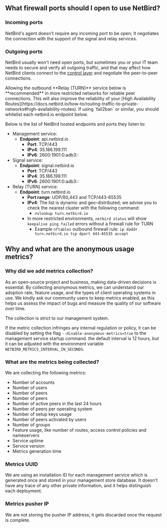 

## What firewall ports should I open to use NetBird?

### Incoming ports
NetBird's agent doesn't require any incoming port to be open; It negotiates the connection with the support of the signal and relay services.
### Outgoing ports
NetBird usually won't need open ports, but sometimes you or your IT team needs to secure and verify
all outgoing traffic, and that may affect how NetBird clients connect to the [control layer](/about-netbird/how-netbird-works)
and negotiate the peer-to-peer connections. 

<Note>
    Allowing the outbound **Relay (TURN)** service below is **recommended** in more restricted networks for reliable peer connections. This will also improve the reliability of your [High Availability Routes](https://docs.netbird.io/how-to/routing-traffic-to-private-networks#high-availability-routes).
</Note>
<Note>
    If using `fail2ban` or similar, you should whitelist each netbird.io endpoint below.
</Note>

Below is the list of NetBird hosted endpoints and ports they listen to:
* Management service:
  * **Endpoint**: api.netbird.io
    * **Port**: TCP/443
    * **IPv4**: 35.186.199.111
    * **IPv6**: 2600:1901:0:adb3::
* Signal service:
  * **Endpoint**: signal.netbird.io
    * **Port**: TCP/443
    * **IPv4**: 35.186.199.111
    * **IPv6**: 2600:1901:0:adb3::
* Relay (TURN) service:
  * **Endpoint**: turn.netbird.io
    * **Port range**: UDP/80,443 and TCP/443-65535
    * **IPv4**: The list is dynamic and geo-distributed; we advise you to check the nearest cluster with the following command:
        * `nslookup turn.netbird.io`
    * In more restricted environments, `netbird status` will show `keepalive ping failed` errors without a firewall rule for TURN
        * Example `nftables` outbound firewall rule: `ip daddr turn.netbird.io tcp dport 443-65535 accept`

## Why and what are the anonymous usage metrics?

### Why did we add metrics collection?
As an open-source project and business, making data-driven decisions is essential. By collecting anonymous metrics, we can understand our adoption rate, feature usage, and the types of client operating systems in use. We kindly ask our community users to keep metrics enabled, as this helps us assess the impact of bugs and measure the quality of our software over time.

<Note>
The collection is strict to our management system.
</Note>

If the metric collection infringes any internal regulation or policy, it can be disabled by setting the flag `--disable-anonymous-metrics=true` to the management service startup command. the default interval is 12 hours, but it can be adjusted with the environment variable `NETBIRD_METRICS_INTERVAL_IN_SECONDS`.

### What are the metrics being collected?
We are collecting the following metrics:
* Number of accounts
* Number of users
* Number of peers
* Number of peers 
* Number of active peers in the last 24 hours
* Number of peers per operating system
* Number of setup keys usage
* Number of peers activated by users
* Number of groups
* Feature usage, like number of routes, access control policies and nameservers
* Service uptime
* Service version
* Metrics generation time


### Metrics UUID
We are using an installation ID for each management service which is generated once and stored in your management store database. It doesn't have any trace of any other private information, and it helps distinguish each deployment.

### Metrics pusher IP
We are not storing the pusher IP address; it gets discarded once the request is complete.

